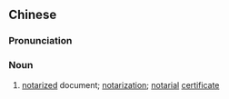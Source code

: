 {{also|公证书}}
==Chinese==
{{zh-forms|s=公证书|type=21}}

===Pronunciation===
{{zh-pron
|m=gōngzhèngshū
|cat=n
}}

===Noun===
{{zh-noun}}

# [[notarized]] document; [[notarization]]; [[notarial]] [[certificate]]
#: {{zh-x|親屬關係{xi} 公證書|'''''Notarial Certificate''' of Kinship''}}